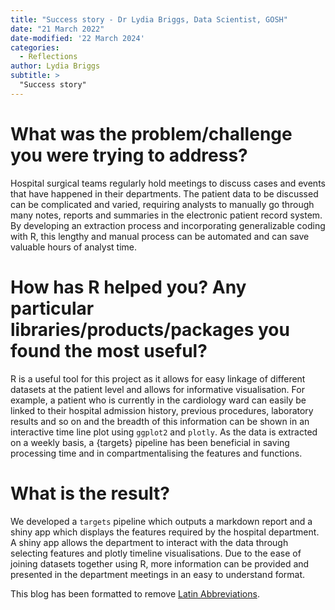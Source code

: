 ```yaml
---
title: "Success story - Dr Lydia Briggs, Data Scientist, GOSH"
date: "21 March 2022"
date-modified: '22 March 2024'
categories:
  - Reflections
author: Lydia Briggs
subtitle: >
  "Success story"
---
```


# What was the problem/challenge you were trying to address?

Hospital surgical teams regularly hold meetings to discuss cases and events that have happened in their departments. The patient data to be discussed can be complicated and varied, requiring analysts to manually go through many notes, reports and summaries in the electronic patient record system. By developing an extraction process and incorporating generalizable coding with R, this lengthy and manual process can be automated and can save valuable hours of analyst time.

# How has R helped you? Any particular libraries/products/packages you found the most useful?

R is a useful tool for this project as it allows for easy linkage of different datasets at the patient level and allows for informative visualisation. For example, a patient who is currently in the cardiology ward can easily be linked to their hospital admission history, previous procedures, laboratory results and so on and the breadth of this information can be shown in an interactive time line plot using `ggplot2` and `plotly`. As the data is extracted on a weekly basis, a {targets} pipeline has been beneficial in saving processing time and in compartmentalising the features and functions.

# What is the result?

We developed a `targets` pipeline which outputs a markdown report and a shiny app which displays the features required by the hospital department. A shiny app allows the department to interact with the data through selecting features and plotly timeline visualisations. Due to the ease of joining datasets together using R, more information can be provided and presented in the department meetings in an easy to understand format.

This blog has been formatted to remove [Latin Abbreviations](https://nhsrway.nhsrcommunity.com/style-guides.html#avoid-latin-abbreviation).
